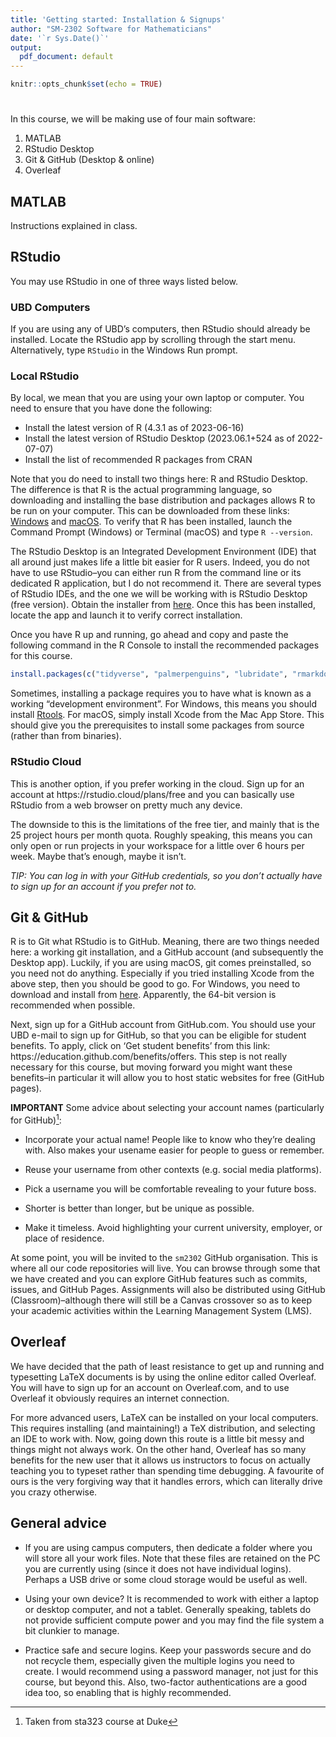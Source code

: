 ```yaml
---
title: 'Getting started: Installation & Signups'
author: "SM-2302 Software for Mathematicians"
date: '`r Sys.Date()`'
output:
  pdf_document: default
---
```


```r
knitr::opts_chunk$set(echo = TRUE)
```

# 

In this course, we will be making use of four main software:

1. MATLAB
2. RStudio Desktop
3. Git & GitHub (Desktop & online)
4. Overleaf

## MATLAB

Instructions explained in class. 

## RStudio

You may use RStudio in one of three ways listed below.

### UBD Computers

If you are using any of UBD's computers, then RStudio should already be installed. 
Locate the RStudio app by scrolling through the start menu.
Alternatively, type `RStudio` in the Windows Run prompt.

### Local RStudio

By local, we mean that you are using your own laptop or computer.
You need to ensure that you have done the following:

- Install the latest version of R (4.3.1 as of 2023-06-16)
- Install the latest version of RStudio Desktop (2023.06.1+524  as of 2022-07-07)
- Install the list of recommended R packages from CRAN

Note that you do need to install two things here: R and RStudio Desktop.
The difference is that R is the actual programming language, so downloading and installing the base distribution and packages allows R to be run on your computer.
This can be downloaded from these links: [Windows](https://cran.r-project.org/bin/windows/base/) and [macOS](https://cran.r-project.org/bin/macosx/).
To verify that R has been installed, launch the Command Prompt (Windows) or Terminal (macOS) and type `R --version`.

The RStudio Desktop is an Integrated Development Environment (IDE) that all around just makes life a little bit easier for R users.
Indeed, you do not have to use RStudio--you can either run R from the command line or its dedicated R application, but I do not recommend it.
There are several types of RStudio IDEs, and the one we will be working with is RStudio Desktop (free version).
Obtain the installer from [here](https://www.rstudio.com/products/rstudio/download/).
Once this has been installed, locate the app and launch it to verify correct installation.

Once you have R up and running, go ahead and copy and paste the following command in the R Console to install the recommended packages for this course.

```r
install.packages(c("tidyverse", "palmerpenguins", "lubridate", "rmarkdown", "tinytex"))
```

Sometimes, installing a package requires you to have what is known as a working "development environment".
For Windows, this means you should install [Rtools](http://cran.r-project.org/bin/windows/Rtools/).
For macOS, simply install Xcode from the Mac App Store.
This should give you the prerequisites to install some packages from source (rather than from binaries).

### RStudio Cloud

This is another option, if you prefer working in the cloud.
Sign up for an account at https://rstudio.cloud/plans/free and you can basically use RStudio from a web browser on pretty much any device.

The downside to this is the limitations of the free tier, and mainly that is the 25 project hours per month quota.
Roughly speaking, this means you can only open or run projects in your workspace for a little over 6 hours per week.
Maybe that's enough, maybe it isn't.

*TIP: You can log in with your GitHub credentials, so you don't actually have to sign up for an account if you prefer not to.*

## Git & GitHub

R is to Git what RStudio is to GitHub.
Meaning, there are two things needed here: a working git installation, and a GitHub account (and subsequently the Desktop app).
Luckily, if you are using macOS, git comes preinstalled, so you need not do anything. 
Especially if you tried installing Xcode from the above step, then you should be good to go.
For Windows, you need to download and install from [here](https://git-scm.com/download/win).
Apparently, the 64-bit version is recommended when possible.

Next, sign up for a GitHub account from GitHub.com.
You should use your UBD e-mail to sign up for GitHub, so that you can be eligible for student benefits.
To apply, click on 'Get student benefits' from this link: https://education.github.com/benefits/offers.
This step is not really necessary for this course, but moving forward you might want these benefits--in particular it will allow you to host static websites for free (GitHub pages).

**IMPORTANT** Some advice about selecting your account names (particularly for GitHub)^[Taken from sta323 course at Duke]: 

- Incorporate your actual name! People like to know who they're dealing with. Also makes your usename easier for people to guess or remember.

- Reuse your username from other contexts (e.g. social media platforms).

- Pick a username you will be comfortable revealing to your future boss.

- Shorter is better than longer, but be unique as possible.

- Make it timeless. Avoid highlighting your current university, employer, or place of residence.

At some point, you will be invited to the `sm2302` GitHub organisation.
This is where all our code repositories will live.
You can browse through some that we have created and you can explore GitHub features such as commits, issues, and GitHub Pages.
Assignments will also be distributed using GitHub (Classroom)--although there will still be a Canvas crossover so as to keep your academic activities within the Learning Management System (LMS).

## Overleaf

We have decided that the path of least resistance to get up and running and typesetting LaTeX documents is by using the online editor called Overleaf.
You will have to sign up for an account on Overleaf.com, and to use Overleaf it obviously requires an internet connection.

For more advanced users, LaTeX can be installed on your local computers.
This requires installing (and maintaining!) a TeX distribution, and selecting an IDE to work with.
Now, going down this route is a little bit messy and things might not always work.
On the other hand, Overleaf has so many benefits for the new user that it allows us instructors to focus on actually teaching you to typeset rather than spending time debugging.
A favourite of ours is the very forgiving way that it handles errors, which can literally drive you crazy otherwise.

## General advice

- If you are using campus computers, then dedicate a folder where you will store all your work files. Note that these files are retained on the PC you are currently using (since it does not have individual logins). Perhaps a USB drive or some cloud storage would be useful as well. 

- Using your own device? It is recommended to work with either a laptop or desktop computer, and not a tablet. Generally speaking, tablets do not provide sufficient compute power and you may find the file system a bit clunkier to manage. 

- Practice safe and secure logins. Keep your passwords secure and do not recycle them, especially given the multiple logins you need to create. I would recommend using a password manager, not just for this course, but beyond this. Also, two-factor authentications are a good idea too, so enabling that is highly recommended.










